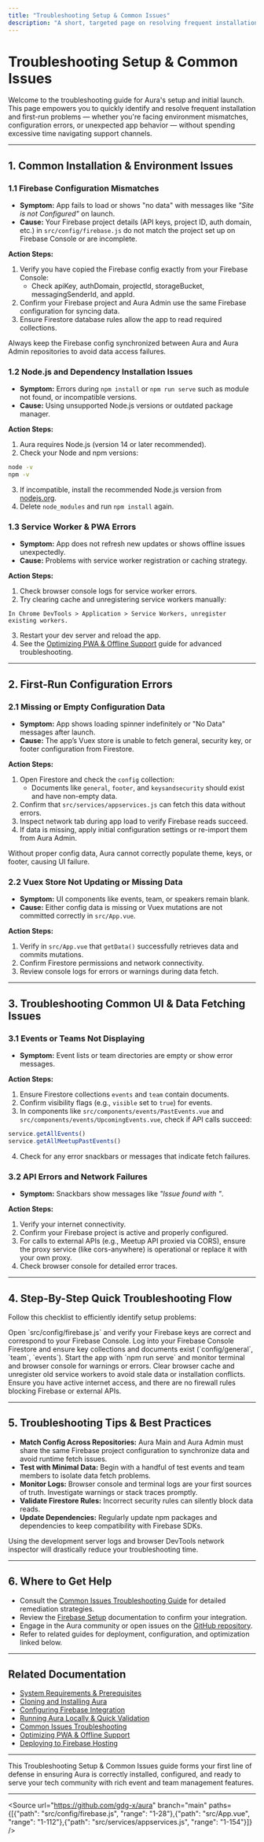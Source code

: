 ```yaml
---
title: "Troubleshooting Setup & Common Issues"
description: "A short, targeted page on resolving frequent installation and first-run problems, such as environment mismatches or configuration errors. Empowers users to solve problems without extensive support searches."
---
```


# Troubleshooting Setup & Common Issues

Welcome to the troubleshooting guide for Aura's setup and initial launch. This page empowers you to quickly identify and resolve frequent installation and first-run problems — whether you're facing environment mismatches, configuration errors, or unexpected app behavior — without spending excessive time navigating support channels.

---

## 1. Common Installation & Environment Issues

### 1.1 Firebase Configuration Mismatches

- **Symptom:** App fails to load or shows "no data" with messages like _"Site is not Configured"_ on launch.
- **Cause:** Your Firebase project details (API keys, project ID, auth domain, etc.) in `src/config/firebase.js` do not match the project set up on Firebase Console or are incomplete.

**Action Steps:**
1. Verify you have copied the Firebase config exactly from your Firebase Console:
   - Check apiKey, authDomain, projectId, storageBucket, messagingSenderId, and appId.
2. Confirm your Firebase project and Aura Admin use the same Firebase configuration for syncing data.
3. Ensure Firestore database rules allow the app to read required collections.

<Note>
Always keep the Firebase config synchronized between Aura and Aura Admin repositories to avoid data access failures.
</Note>

### 1.2 Node.js and Dependency Installation Issues

- **Symptom:** Errors during `npm install` or `npm run serve` such as module not found, or incompatible versions.
- **Cause:** Using unsupported Node.js versions or outdated package manager.

**Action Steps:**
1. Aura requires Node.js (version 14 or later recommended).
2. Check your Node and npm versions:

```bash
node -v
npm -v
```

3. If incompatible, install the recommended Node.js version from [nodejs.org](https://nodejs.org/).
4. Delete `node_modules` and run `npm install` again.

### 1.3 Service Worker & PWA Errors

- **Symptom:** App does not refresh new updates or shows offline issues unexpectedly.
- **Cause:** Problems with service worker registration or caching strategy.

**Action Steps:**
1. Check browser console logs for service worker errors.
2. Try clearing cache and unregistering service workers manually:

```
In Chrome DevTools > Application > Service Workers, unregister existing workers.
```

3. Restart your dev server and reload the app.
4. See the [Optimizing PWA & Offline Support](../../guides/advanced-customization-and-optimization/optimizing-pwa-and-offline-support) guide for advanced troubleshooting.

---

## 2. First-Run Configuration Errors

### 2.1 Missing or Empty Configuration Data

- **Symptom:** App shows loading spinner indefinitely or "No Data" messages after launch.
- **Cause:** The app’s Vuex store is unable to fetch general, security key, or footer configuration from Firestore.

**Action Steps:**
1. Open Firestore and check the `config` collection:
   - Documents like `general`, `footer`, and `keysandsecurity` should exist and have non-empty data.
2. Confirm that `src/services/appservices.js` can fetch this data without errors.
3. Inspect network tab during app load to verify Firebase reads succeed.
4. If data is missing, apply initial configuration settings or re-import them from Aura Admin.

<Warning>
Without proper config data, Aura cannot correctly populate theme, keys, or footer, causing UI failure.
</Warning>

### 2.2 Vuex Store Not Updating or Missing Data

- **Symptom:** UI components like events, team, or speakers remain blank.
- **Cause:** Either config data is missing or Vuex mutations are not committed correctly in `src/App.vue`.

**Action Steps:**
1. Verify in `src/App.vue` that `getData()` successfully retrieves data and commits mutations.
2. Confirm Firestore permissions and network connectivity.
3. Review console logs for errors or warnings during data fetch.

---

## 3. Troubleshooting Common UI & Data Fetching Issues

### 3.1 Events or Teams Not Displaying

- **Symptom:** Event lists or team directories are empty or show error messages.

**Action Steps:**
1. Ensure Firestore collections `events` and `team` contain documents.
2. Confirm visibility flags (e.g., `visible` set to `true`) for events.
3. In components like `src/components/events/PastEvents.vue` and `src/components/events/UpcomingEvents.vue`, check if API calls succeed:

```js
service.getAllEvents()
service.getAllMeetupPastEvents()
```

4. Check for any error snackbars or messages that indicate fetch failures.

### 3.2 API Errors and Network Failures

- **Symptom:** Snackbars show messages like _"Issue found with <error>"_.

**Action Steps:**
1. Verify your internet connectivity.
2. Confirm your Firebase project is active and properly configured.
3. For calls to external APIs (e.g., Meetup API proxied via CORS), ensure the proxy service (like cors-anywhere) is operational or replace it with your own proxy.
4. Check browser console for detailed error traces.

---

## 4. Step-By-Step Quick Troubleshooting Flow

Follow this checklist to efficiently identify setup problems:

<Steps>
<Step title="Check Firebase Configuration">
Open `src/config/firebase.js` and verify your Firebase keys are correct and correspond to your Firebase Console.
</Step>
<Step title="Verify Firestore Data">
Log into your Firebase Console Firestore and ensure key collections and documents exist (`config/general`, `team`, `events`).
</Step>
<Step title="Run App with Logs">
Start the app with `npm run serve` and monitor terminal and browser console for warnings or errors.
</Step>
<Step title="Clear Cache & Service Workers">
Clear browser cache and unregister old service workers to avoid stale data or installation conflicts.
</Step>
<Step title="Check Network Connections">
Ensure you have active internet access, and there are no firewall rules blocking Firebase or external APIs.
</Step>
</Steps>

---

## 5. Troubleshooting Tips & Best Practices

- **Match Config Across Repositories:** Aura Main and Aura Admin must share the same Firebase project configuration to synchronize data and avoid runtime fetch issues.
- **Test with Minimal Data:** Begin with a handful of test events and team members to isolate data fetch problems.
- **Monitor Logs:** Browser console and terminal logs are your first sources of truth. Investigate warnings or stack traces promptly.
- **Validate Firestore Rules:** Incorrect security rules can silently block data reads.
- **Update Dependencies:** Regularly update npm packages and dependencies to keep compatibility with Firebase SDKs.

<Tip>
Using the development server logs and browser DevTools network inspector will drastically reduce your troubleshooting time.
</Tip>

---

## 6. Where to Get Help

- Consult the [Common Issues Troubleshooting Guide](./common-issues) for detailed remediation strategies.
- Review the [Firebase Setup](../../getting-started/install-configure/firebase-setup) documentation to confirm your integration.
- Engage in the Aura community or open issues on the [GitHub repository](https://github.com/gdg-x/aura).
- Refer to related guides for deployment, configuration, and optimization linked below.

---

## Related Documentation

- [System Requirements & Prerequisites](/getting-started/setup-prerequisites/prerequisites)
- [Cloning and Installing Aura](/getting-started/install-configure/repo-installation)
- [Configuring Firebase Integration](/getting-started/install-configure/firebase-setup)
- [Running Aura Locally & Quick Validation](/getting-started/run-validate-deploy/local-run-validation)
- [Common Issues Troubleshooting](/getting-started/run-validate-deploy/common-issues)
- [Optimizing PWA & Offline Support](/guides/advanced-customization-and-optimization/optimizing-pwa-and-offline-support)
- [Deploying to Firebase Hosting](/getting-started/run-validate-deploy/firebase-deployment)

---

This Troubleshooting Setup & Common Issues guide forms your first line of defense in ensuring Aura is correctly installed, configured, and ready to serve your tech community with rich event and team management features.


---

<Source url="https://github.com/gdg-x/aura" branch="main" paths={[{"path": "src/config/firebase.js", "range": "1-28"},{"path": "src/App.vue", "range": "1-112"},{"path": "src/services/appservices.js", "range": "1-154"}]} />
